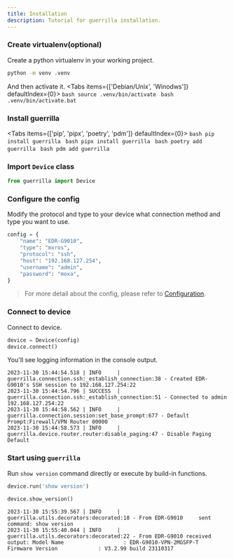 ```yaml
---
title: Installation
description: Tutorial for guerrilla installation.
---
```


<Steps>

### Create virtualenv(optional)

Create a python virtualenv in your working project.
```bash
python -m venv .venv
```
And then activate it.
<Tabs items={['Debian/Unix', 'Winodws']} defaultIndex={0}>
  <Tab>
    ```bash
    source .venv/bin/activate
    ```
  </Tab>
   <Tab>
    ```bash
    .venv/bin/activate.bat
    ```
  </Tab>
</Tabs>


### Install guerrilla

<Tabs items={['pip', 'pipx', 'poetry', 'pdm']} defaultIndex={0}>
  <Tab>
    ```bash
    pip install guerrilla
    ```
  </Tab>
   <Tab>
    ```bash
    pipx install guerrilla
    ```
  </Tab>
   <Tab>
    ```bash
    poetry add guerrilla
    ```
  </Tab>
   <Tab>
    ```bash
    pdm add guerrilla
    ```
  </Tab>
</Tabs>

### Import `Device` class

```py
from guerrilla import Device
```

### Configure the config
Modify the protocol and type to your device what connection method and type you want to use. 

```py {3-4}
config = {
    "name": "EDR-G9010",
    "type": "mxros",
    "protocol": "ssh",
    "host": "192.168.127.254",
    "username": "admin",
    "password": "moxa",
}
```
> For more detail about the config, please refer to [Configuration](/docs/guide/configuration/configuration).

### Connect to device
Connect to device.
```py
device = Device(config)
device.connect()
```

You'll see logging information in the console output.
```text
2023-11-30 15:44:54.518 | INFO     | guerrilla.connection.ssh:_establish_connection:38 - Created EDR-G9010's SSH session to 192.168.127.254:22
2023-11-30 15:44:54.796 | SUCCESS  | guerrilla.connection.ssh:_establish_connection:51 - Connected to admin 192.168.127.254:22
2023-11-30 15:44:58.562 | INFO     | guerrilla.connection.session:set_base_prompt:677 - Default Prompt:Firewall/VPN Router 00000
2023-11-30 15:44:58.573 | INFO     | guerrilla.device.router.router:disable_paging:47 - Disable Paging Default
```

### Start using `guerrilla`
Run `show version` command directly or execute by build-in functions.

```py
device.run('show version')
```

```py
device.show_version()
```

```
2023-11-30 15:55:39.567 | INFO     | guerrilla.utils.decorators:decorated:18 - From EDR-G9010     sent command: show version
2023-11-30 15:55:40.044 | INFO     | guerrilla.utils.decorators:decorated:22 - From EDR-G9010 received  output: Model Name                   : EDR-G9010-VPN-2MGSFP-T
Firmware Version             : V3.2.99 build 23110317
```


</Steps>